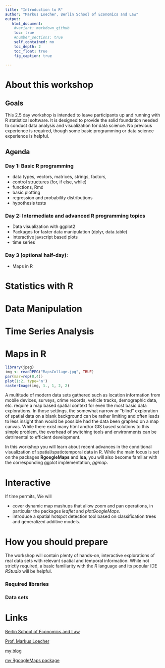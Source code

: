 ```yaml
---
title: "Introduction to R"
author: "Markus Loecher, Berlin School of Economics and Law"
output:
   html_document:
    #variant: markdown_github
    toc: true
    #number_sections: true
    self_contained: no
    toc_depth: 2
    toc_float: true
    fig_caption: true
    
---
```


# About this workshop

## Goals


This 2.5 day workshop is intended to leave participants up and running with R statistical software. It is designed to provide the solid foundation needed to conduct data analysis and visualization for data science. No previous experience is required, though some basic programming or data science experience is helpful.

## Agenda

### Day 1: Basic R programming

* data types, vectors, matrices, strings, factors, 
* control structures (for, if else, while)
* functions, Rmd
* basic plotting 
* regression and probability distributions
* hypothesis tests


### Day 2: Intermediate and advanced R programming topics

* Data visualization with ggplot2
* Packages for faster data manipulation (dplyr, data.table)
* Interactive javscript based plots
* time series

 

### Day 3 (optional half-day): 

*  Maps in R


# Statistics with R


# Data Manipulation 

# Time Series Analysis

# Maps in R 

```r
library(jpeg)
img <- readJPEG("MapsCollage.jpg", TRUE)
par(mar=rep(0,4))
plot(1:2, type='n')
rasterImage(img, 1., 1, 2, 2)
```

A multitude of modern data sets gathered such as location information from
mobile devices, surveys, crime records, vehicle tracks, demographic data, etc. require a map based spatial context for even the most basic data explorations. In those settings, the somewhat narrow or "blind" exploration of spatial data on a blank background can be rather limiting and often leads to less insight than would be possible had the data been graphed on a map canvas. 
While there exist many html and/or GIS based solutions to this simple problem, the overhead of switching tools and environments can be detrimental to efficient development.

In this workshop  you will learn about recent advances in the conditional visualization of spatial/spatiotemporal data in  R. While the main focus is  set on the packages **RgoogleMaps** and **loa**, you will also become familiar with the corresponding ggplot implementation, *ggmap*.  


# Interactive 

If time permits, We will 

* cover dynamic map mashups that allow zoom and pan operations, in particular the packages *leaflet* and *plotGoogleMaps*.
* introduce a spatial hotspot detection tool based on classification trees and
generalized additive models.

# How you should prepare

The workshop will contain plenty of hands-on, interactive explorations of real data sets with relevant spatial and temporal information. While not strictly required, a basic familiarity with the *R* language and its popular IDE *RStudio* will be helpful.

### Required libraries

### Data sets

# Links 

[Berlin School of Economics and Law](http://www.hwr-berlin.de "BSEL Homepage")

[Prof. Markus Loecher](http://www.hwr-berlin.de/fachbereich-wirtschaftswissenschaften/kontakt/personen/kontakt-info/2184/ "ML official university link")

[my blog](https://blog.hwr-berlin.de/codeandstats/ "blog")

[my RgoogleMaps package](http://rgooglemaps.r-forge.r-project.org/ "RgoogleMaps on Rforge")

